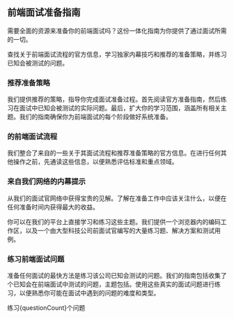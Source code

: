 
## <CompanyName />前端面试准备指南

需要全面的资源来准备你的<CompanyName />前端面试吗？这份一体化指南为你提供了通过面试所需的一切。

查找关于<CompanyName />前端面试流程的官方信息，学习独家内幕技巧和推荐的准备策略，并练习已知会被测试的问题。

### 推荐准备策略

我们提供推荐的策略，指导你完成面试准备过程。首先阅读官方准备指南，然后练习在<CompanyName />面试中已知会被测试的实际问题。最后，扩大你的学习范围，涵盖所有相关主题。我们的指南确保你为<CompanyName />前端面试的每个阶段做好系统准备。

### <CompanyName />的前端面试流程

我们整合了来自<CompanyName />的一些关于其面试流程和推荐准备策略的官方信息。在进行任何其他操作之前，先通读这些信息，以便熟悉评估标准和重点领域。

### 来自我们网络的内幕提示

从我们的<CompanyName />面试官网络中获得宝贵的见解。了解在准备工作中应该关注什么，以便在任何准备时间内获得最大的收益。

你可以在我们的平台上直接学习和练习这些主题。我们提供一个浏览器内的编码工作区，以及一个由大型科技公司前面试官编写的大量练习题、解决方案和测试用例。

### 练习<CompanyName />前端面试问题

准备任何面试的最快方法是练习该公司已知会测试的问题。我们的指南包括收集了<QuestionCount />个已知会在<CompanyName />前端面试中测试的问题，主题包括<Topics />。使用这些真实的面试问题进行练习，以便熟悉你可能在面试中遇到的问题的难度和类型。

练习{questionCount}个问题
